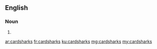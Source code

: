 ==English==

===Noun===
{{head|en|plural}}

# {{plural of|cardshark|lang=en|nocat=1}}

[[ar:cardsharks]]
[[fr:cardsharks]]
[[ku:cardsharks]]
[[mg:cardsharks]]
[[my:cardsharks]]